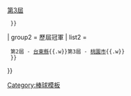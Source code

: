{{Navbox
| name  = 花蓮台彩威力盃少棒賽
| title = [[花蓮台彩威力盃少棒賽]]
| state = {{{state|autocollapse}}}
| titlestyle = background:#8B0000; color:white;
| groupstyle = background:#A52A2A; color:white;
|listclass = hlist
| group1 = 屆次
| list1  = 
  {{Navbox subgroup
   |group1style = background:#00FFFF;color:blue;
   | list1=[[第一屆花蓮台彩威力盃全國少棒賽|第1屆]]{{.w}}[[第二屆花蓮台彩威力盃全國少棒賽|第2屆]]{{.w}}[[第三屆花蓮台彩威力盃全國少棒賽|第3屆]]
  }}
| group2 = 歷屆冠軍
| list2  = 
  {{Navbox subgroup
   |group1style = background:#00FFFF;color:blue;
   | list1=第1屆 - [[桃園縣]]{{.w}}第2屆 - [[台東縣]]{{.w}}第3屆 - [[桃園市]]{{.w}}
  }}
}}
<noinclude>
{{collapsible option}}
[[Category:棒球模板]]
</noinclude>